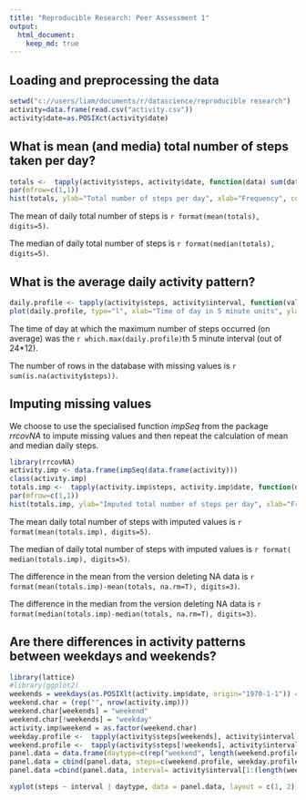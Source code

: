 ```yaml
---
title: "Reproducible Research: Peer Assessment 1"
output: 
  html_document:
    keep_md: true
---
```


## Loading and preprocessing the data
```r
setwd("c://users/liam/documents/r/datascience/reproducible research")
activity=data.frame(read.csv("activity.csv"))
activity$date=as.POSIXct(activity$date)

```
## What is mean (and media) total number of steps taken per day?
```r
totals <-  tapply(activity$steps, activity$date, function(data) sum(data, na.rm=TRUE))
par(mfrow=c(1,1))
hist(totals, ylab="Total number of steps per day", xlab="Frequency", col="lightblue", n=10, main="Daily totals")
```

The mean of daily total number of steps is `r format(mean(totals), digits=5)`.

The median of daily total number of steps is `r format(median(totals), digits=5)`.

## What is the average daily activity pattern?
```r
daily.profile <- tapply(activity$steps, activity$interval, function(values) mean(values, na.rm=TRUE))
plot(daily.profile, type="l", xlab="Time of day in 5 minute units", ylab="Average number of steps")
```

The time of day at which the maximum number of steps occurred (on average) was the `r which.max(daily.profile)`th 5 minute interval (out of 24*12). 

The number of rows in the database with missing values is `r sum(is.na(activity$steps))`.

## Imputing missing values

We choose to use the specialised function *impSeq* from the package *rrcovNA* to impute missing values and then repeat the calculation of mean and median daily steps. 

```r
library(rrcovNA)
activity.imp <- data.frame(impSeq(data.frame(activity)))
class(activity.imp)
totals.imp <-  tapply(activity.imp$steps, activity.imp$date, function(data) sum(data, na.rm=TRUE))
par(mfrow=c(1,1))
hist(totals.imp, ylab="Imputed total number of steps per day", xlab="Frequency", col="lightblue", n=10, main="Imputed daily totals")
```

The mean daily total number of steps with imputed values is `r format(mean(totals.imp), digits=5)`.

The median of daily total number of steps with imputed values is `r format( median(totals.imp), digits=5)`.

The difference in the mean from the version deleting NA data is `r format(mean(totals.imp)-mean(totals, na.rm=T), digits=3)`.

The difference in the median from the version deleting NA data is `r format(median(totals.imp)-median(totals, na.rm=T), digits=3)`.

## Are there differences in activity patterns between weekdays and weekends?
```r
library(lattice)
#library(ggplot2)
weekends = weekdays(as.POSIXlt(activity.imp$date, origin="1970-1-1")) == "Sunday" | weekdays(as.POSIXlt(activity.imp$date, origin="1970-1-1")) == "Saturday"
weekend.char = (rep("", nrow(activity.imp)))
weekend.char[weekends] = "weekend"
weekend.char[!weekends] = "weekday"
activity.imp$weekend = as.factor(weekend.char)
weekday.profile <-  tapply(activity$steps[weekends], activity$interval[weekends], function(values) mean(values, na.rm=TRUE))
weekend.profile <-  tapply(activity$steps[!weekends], activity$interval[!weekends], function(values) mean(values, na.rm=TRUE))
panel.data = data.frame(daytype=c(rep("weekend", length(weekend.profile)), rep("weekday", length(weekday.profile))))
panel.data = cbind(panel.data, steps=c(weekend.profile, weekday.profile))
panel.data =cbind(panel.data, interval= activity$interval[1:(length(weekend.profile) + length(weekday.profile))])

xyplot(steps ~ interval | daytype, data = panel.data, layout = c(1, 2), type="l", xlab="Interval", ylab="Number of steps")

```


